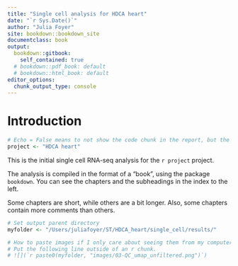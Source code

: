 ```yaml
---
title: "Single cell analysis for HDCA heart"
date: "`r Sys.Date()`"
author: "Julia Foyer"
site: bookdown::bookdown_site
documentclass: book
output:
  bookdown::gitbook:
    self_contained: true
  # bookdown::pdf_book: default
  # bookdown::html_book: default
editor_options: 
  chunk_output_type: console
---
```


# Introduction

```r
# Echo = False means to not show the code chunk in the report, but the code will run.
project <- "HDCA heart"
```

This is the initial single cell RNA-seq analysis for the `r project` project.

The analysis is compiled in the format of a "book", using the package `bookdown`.
You can see the chapters and the subheadings in the index to the left.

Some chapters are short, while others are a bit longer. Also, some chapters contain more comments than others.


```r
# Set output parent directory
myfolder <- "/Users/juliafoyer/ST/HDCA_heart/single_cell/results/"
```

```r
# How to paste images if I only care about seeing them from my computer.
# Put the following line outside of an r chunk.
# ![](`r paste0(myfolder, "images/03-QC_umap_unfiltered.png")`)
```



<!-- If you need PDF output, uncomment bookdown::pdf_book above in YAML. You will need a LaTeX installation, e.g., https://yihui.name/tinytex/ -->
